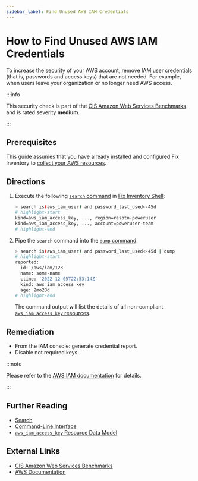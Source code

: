 ```yaml
---
sidebar_label: Find Unused AWS IAM Credentials
---
```


# How to Find Unused AWS IAM Credentials

To increase the security of your AWS account, remove IAM user credentials (that is, passwords and access keys) that are not needed. For example, when users leave your organization or no longer need AWS access.

:::info

This security check is part of the [CIS Amazon Web Services Benchmarks](https://cisecurity.org/benchmark/amazon_web_services) and is rated severity **medium**.

:::

## Prerequisites

This guide assumes that you have already [installed](../../../getting-started/install/index.mdx) and configured Fix Inventory to [collect your AWS resources](../../../how-to-guides/data-sources/collect-aws-resource-data.mdx).

## Directions

1. Execute the following [`search` command](../../../reference/cli/search.mdx) in [Fix Inventory Shell](../../../reference/components/shell.mdx):

   ```bash
   > search is(aws_iam_user) and password_last_used<-45d
   # highlight-start
   ​kind=aws_iam_access_key, ..., region=resoto-poweruser
   ​kind=aws_iam_access_key, ..., account=poweruser-team
   # highlight-end
   ```

2. Pipe the `search` command into the [`dump` command](../../../reference/cli/dump.mdx):

   ```bash
   > search is(aws_iam_user) and password_last_used<-45d | dump
   # highlight-start
   ​reported:
   ​  id: /aws/iam/123
   ​  name: some-name
   ​  ctime: '2022-12-05T22:53:14Z'
   ​  kind: aws_iam_access_key
   ​  age: 2mo28d
   # highlight-end
   ```

   The command output will list the details of all non-compliant [`aws_iam_access_key` resources](../../../reference/unified-data-model/aws.mdx#aws_iam_access_key).

## Remediation

- From the IAM console: generate credential report.
- Disable not required keys.

:::note

Please refer to the [AWS IAM documentation](https://docs.aws.amazon.com/IAM/latest/UserGuide/id_credentials_getting-report.html) for details.

:::

## Further Reading

- [Search](../../../reference/search/index.mdx)
- [Command-Line Interface](../../../reference/cli/index.mdx)
- [`aws_iam_access_key` Resource Data Model](../../../reference/unified-data-model/aws.mdx#aws_iam_access_key)

## External Links

- [CIS Amazon Web Services Benchmarks](https://cisecurity.org/benchmark/amazon_web_services)
- [AWS Documentation](https://docs.aws.amazon.com/IAM/latest/UserGuide/id_credentials_getting-report.html)
